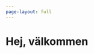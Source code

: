 ```yaml
---
page-layout: full
---
```


::: {.grid}

::: {.g-col-12 .g-col-md-6 id='about-me-text'}
# Hej, välkommen
:::
:::